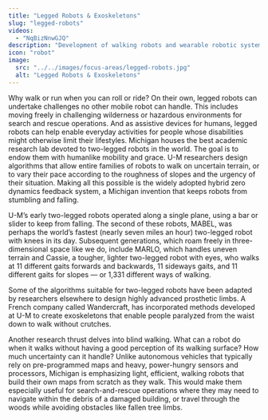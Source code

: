 ```yaml
---
title: "Legged Robots & Exoskeletons"
slug: "legged-robots"
videos:
  - "NqBizNnwGJQ"
description: "Development of walking robots and wearable robotic systems"
icon: "robot"
image: 
  src: "../../images/focus-areas/legged-robots.jpg"
  alt: "Legged Robots & Exoskeletons"
---
```


Why walk or run when you can roll or ride? On their own, legged robots can undertake challenges no other mobile robot can handle. This includes moving freely in challenging wilderness or hazardous environments for search and rescue operations. And as assistive devices for humans, legged robots can help enable everyday activities for people whose disabilities might otherwise limit their lifestyles.
<VideoRight 
  url="https://youtu.be/NqBizNnwGJQ"
  caption="Ross Hartley, Robotics PhD, talks about his research in getting walking robots to balance better."
/>
Michigan houses the best academic research lab devoted to two-legged robots in the world. The goal is to endow them with humanlike mobility and grace. U-M researchers design algorithms that allow entire families of robots to walk on uncertain terrain, or to vary their pace according to the roughness of slopes and the urgency of their situation. Making all this possible is the widely adopted hybrid zero dynamics feedback system, a Michigan invention that keeps robots from stumbling and falling.

U-M’s early two-legged robots operated along a single plane, using a bar or slider to keep from falling. The second of these robots, MABEL, was perhaps the world’s fastest (nearly seven miles an hour) two-legged robot with knees in its day. Subsequent generations, which roam freely in three-dimensional space like we do, include MARLO, which handles uneven terrain and Cassie, a tougher, lighter two-legged robot with eyes, who walks at 11 different gaits forwards and backwards, 11 sideways gaits, and 11 different gaits for slopes — or 1,331 different ways of walking.

Some of the algorithms suitable for two-legged robots have been adapted by researchers elsewhere to design highly advanced prosthetic limbs. A French company called Wandercraft, has incorporated methods developed at U-M to create exoskeletons that enable people paralyzed from the waist down to walk without crutches. 

Another research thrust delves into blind walking. What can a robot do when it walks without having a good perception of its walking surface? How much uncertainty can it handle? Unlike autonomous vehicles that typically rely on pre-programmed maps and heavy, power-hungry sensors and processors, Michigan is emphasizing light, efficient, walking robots that build their own maps from scratch as they walk. This would make them especially useful for search-and-rescue operations where they may need to navigate within the debris of a damaged building, or travel through the woods while avoiding obstacles like fallen tree limbs.